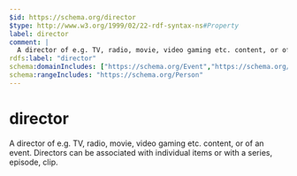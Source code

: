 ```yaml
---
$id: https://schema.org/director
$type: http://www.w3.org/1999/02/22-rdf-syntax-ns#Property
label: director
comment: |
  A director of e.g. TV, radio, movie, video gaming etc. content, or of an event. Directors can be associated with individual items or with a series, episode, clip.
rdfs:label: "director"
schema:domainIncludes: ["https://schema.org/Event","https://schema.org/Clip","https://schema.org/VideoGameSeries","https://schema.org/RadioSeries","https://schema.org/Episode","https://schema.org/VideoObject","https://schema.org/CreativeWorkSeason","https://schema.org/MovieSeries","https://schema.org/Movie","https://schema.org/TVSeries","https://schema.org/VideoGame"]
schema:rangeIncludes: "https://schema.org/Person"
---
```


# director

A director of e.g. TV, radio, movie, video gaming etc. content, or of an event. Directors can be associated with individual items or with a series, episode, clip.

